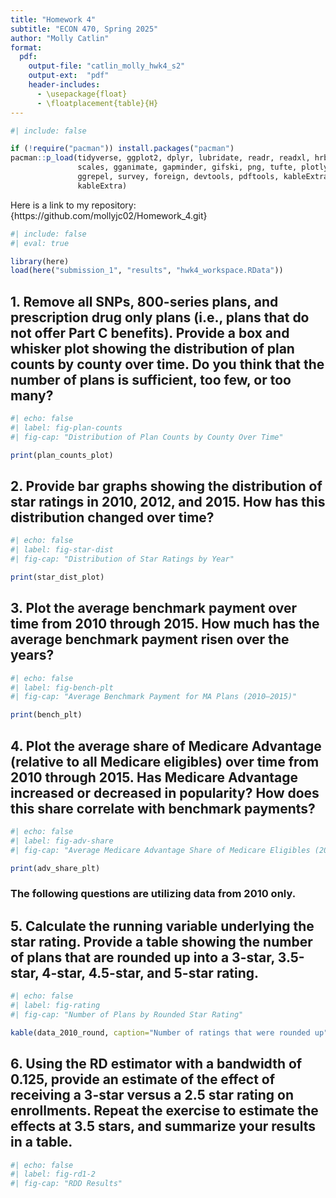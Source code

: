 ```yaml
---
title: "Homework 4"
subtitle: "ECON 470, Spring 2025"
author: "Molly Catlin"
format:
  pdf:
    output-file: "catlin_molly_hwk4_s2"
    output-ext:  "pdf"
    header-includes:
      - \usepackage{float}
      - \floatplacement{table}{H}
---
```


```r
#| include: false

if (!require("pacman")) install.packages("pacman")
pacman::p_load(tidyverse, ggplot2, dplyr, lubridate, readr, readxl, hrbrthemes, fixest,
               scales, gganimate, gapminder, gifski, png, tufte, plotly, OECD,
               ggrepel, survey, foreign, devtools, pdftools, kableExtra, modelsummary,
               kableExtra)
```

Here is a link to my repository: {https://github.com/mollyjc02/Homework_4.git}

\newpage 
```r
#| include: false
#| eval: true

library(here)
load(here("submission_1", "results", "hwk4_workspace.RData"))
```


\newpage 


## 1. Remove all SNPs, 800-series plans, and prescription drug only plans (i.e., plans that do not offer Part C benefits). Provide a box and whisker plot showing the distribution of plan counts by county over time. Do you think that the number of plans is sufficient, too few, or too many? 

```r
#| echo: false
#| label: fig-plan-counts
#| fig-cap: "Distribution of Plan Counts by County Over Time"

print(plan_counts_plot)
```


\newpage 


## 2. Provide bar graphs showing the distribution of star ratings in 2010, 2012, and 2015. How has this distribution changed over time? 

```r
#| echo: false
#| label: fig-star-dist
#| fig-cap: "Distribution of Star Ratings by Year"

print(star_dist_plot)
```


\newpage 


## 3. Plot the average benchmark payment over time from 2010 through 2015. How much has the average benchmark payment risen over the years?

```r
#| echo: false
#| label: fig-bench-plt
#| fig-cap: "Average Benchmark Payment for MA Plans (2010–2015)"

print(bench_plt)
```


\newpage 


## 4. Plot the average share of Medicare Advantage (relative to all Medicare eligibles) over time from 2010 through 2015. Has Medicare Advantage increased or decreased in popularity? How does this share correlate with benchmark payments?

```r
#| echo: false
#| label: fig-adv-share
#| fig-cap: "Average Medicare Advantage Share of Medicare Eligibles (2010–2015)"

print(adv_share_plt)
```


\newpage 



### The following questions are utilizing data from 2010 only. 


## 5. Calculate the running variable underlying the star rating. Provide a table showing the number of plans that are rounded up into a 3-star, 3.5-star, 4-star, 4.5-star, and 5-star rating.

```r
#| echo: false
#| label: fig-rating
#| fig-cap: "Number of Plans by Rounded Star Rating" 

kable(data_2010_round, caption="Number of ratings that were rounded up")

```



## 6. Using the RD estimator with a bandwidth of 0.125, provide an estimate of the effect of receiving a 3-star versus a 2.5 star rating on enrollments. Repeat the exercise to estimate the effects at 3.5 stars, and summarize your results in a table.

```r
#| echo: false
#| label: fig-rd1-2
#| fig-cap: "RDD Results" 


```
